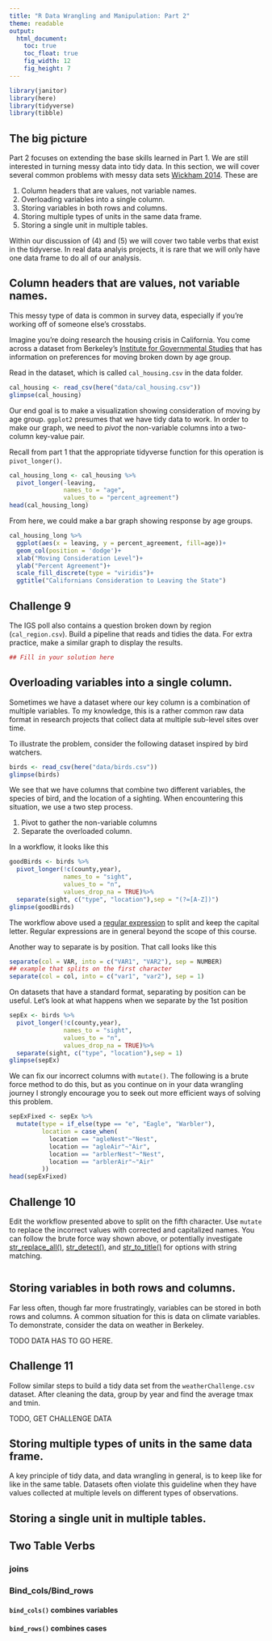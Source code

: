 ```yaml
---
title: "R Data Wrangling and Manipulation: Part 2"
theme: readable
output:
  html_document:
    toc: true
    toc_float: true
    fig_width: 12
    fig_height: 7
---
```


```r
library(janitor)
library(here)
library(tidyverse)
library(tibble)
```

## The big picture 

Part 2 focuses on extending the base skills learned in Part 1. We are still interested in turning messy data into tidy data. In this section, we will cover several common problems with messy data sets [Wickham 2014](https://vita.had.co.nz/papers/tidy-data.html). These are 

1. Column headers that are values, not variable names. 
2. Overloading variables into a single column. 
3. Storing variables in both rows and columns. 
4. Storing multiple types of units in the same data frame. 
5. Storing a single unit in multiple tables. 

Within our discussion of (4) and (5) we will cover two table verbs that exist in the tidyverse. In real data analyis projects, it is rare that we will only have one data frame to do all of our analysis. 

## Column headers that are values, not variable names. 

This messy type of data is common in survey data, especially if you're working off of someone else's crosstabs. 

Imagine you're doing research the housing crisis in California. You come across a dataset from Berkeley's [Institute for Governmental Studies](https://igs.berkeley.edu/research/berkeley-igs-poll) that has information on preferences for moving broken down by age group. 

Read in the dataset, which is called `cal_housing.csv` in the data folder. 

```r
cal_housing <- read_csv(here("data/cal_housing.csv"))
glimpse(cal_housing)
```

Our end goal is to make a visualization showing consideration of moving by age group. `ggplot2` presumes that we have tidy data to work. In order to make our graph, we need to *pivot* the non-variable columns into a two-column key-value pair. 

Recall from part 1 that the appropriate tidyverse function for this operation is `pivot_longer()`. 

```r
cal_housing_long <- cal_housing %>% 
  pivot_longer(-leaving, 
               names_to = "age", 
               values_to = "percent_agreement")
head(cal_housing_long)
```

From here, we could make a bar graph showing response by age groups. 
```r
cal_housing_long %>% 
  ggplot(aes(x = leaving, y = percent_agreement, fill=age))+
  geom_col(position = 'dodge')+
  xlab("Moving Consideration Level")+
  ylab("Percent Agreement")+
  scale_fill_discrete(type = "viridis")+
  ggtitle("Californians Consideration to Leaving the State")

```

## Challenge 9 

The IGS poll also contains a question broken down by region (`cal_region.csv`). Build a pipeline that reads and tidies the data. For extra practice, make a similar graph to display the results. 

```r
## Fill in your solution here 
```

## Overloading variables into a single column. 

Sometimes we have a dataset where our key column is a combination of multiple variables. To my knowledge, this is a rather common raw data format in research projects that collect data at multiple sub-level sites over time. 

To illustrate the problem, consider the following dataset inspired by bird watchers. 

```r
birds <- read_csv(here("data/birds.csv"))
glimpse(birds)
```

We see that we have columns that combine two different variables, the species of bird, and the location of a sighting. When encountering this situation, we use a two step process. 

1. Pivot to gather the non-variable columns 
2. Separate the overloaded column. 

In a workflow, it looks like this 

```r
goodBirds <- birds %>% 
  pivot_longer(!c(county,year), 
               names_to = "sight",
               values_to = "n",
               values_drop_na = TRUE)%>%
  separate(sight, c("type", "location"),sep = "(?=[A-Z])")
glimpse(goodBirds)
```

The workflow above used a [regular expression](https://stringr.tidyverse.org/articles/regular-expressions.html) to split and keep the capital letter. Regular expressions are in general beyond the scope of this course. 



Another way to separate is by position. That call looks like this 

```r
separate(col = VAR, into = c("VAR1", "VAR2"), sep = NUMBER)
## example that splits on the first character 
separate(col = col, into = c("var1", "var2"), sep = 1)
```

On datasets that have a standard format, separating by position can be useful. Let's look at what happens when we separate by the 1st position 

```r
sepEx <- birds %>% 
  pivot_longer(!c(county,year), 
               names_to = "sight",
               values_to = "n",
               values_drop_na = TRUE)%>%
  separate(sight, c("type", "location"),sep = 1)
glimpse(sepEx)
```

We can fix our incorrect columns with `mutate()`. The following is a brute force method to do this, but as you continue on in your data wrangling journey I strongly encourage you to seek out more efficient ways of solving this problem. 

```r
sepExFixed <- sepEx %>% 
  mutate(type = if_else(type == "e", "Eagle", "Warbler"),
         location = case_when(
           location == "agleNest"~"Nest",
           location == "agleAir"~"Air",
           location == "arblerNest"~"Nest",
           location == "arblerAir"~"Air"
         ))
head(sepExFixed)
```


## Challenge 10 

Edit the workflow presented above to split on the fifth character. Use `mutate` to replace the incorrect values with corrected and capitalized names. You can follow the brute force way shown above, or potentially investigate [str_replace_all()](https://stringr.tidyverse.org/reference/str_replace.html), [str_detect()](https://stringr.tidyverse.org/reference/str_detect.html), and [str_to_title()](https://stringr.tidyverse.org/reference/case.html) for options with string matching. 

```r


```


## Storing variables in both rows and columns. 

Far less often, though far more frustratingly, variables can be stored in both rows and columns. A common situation for this is data on climate variables. To demonstrate, consider the data on weather in Berkeley. 

TODO DATA HAS TO GO HERE. 


## Challenge 11 

Follow similar steps to build a tidy data set from the `weatherChallenge.csv` dataset. After cleaning the data, group by year and find the average tmax and tmin. 

TODO, GET CHALLENGE DATA 


## Storing multiple types of units in the same data frame. 

A key principle of tidy data, and data wrangling in general, is to keep like for like in the same table. Datasets often violate this guideline when they have values collected at multiple levels on different types of observations. 


## Storing a single unit in multiple tables. 


## Two Table Verbs

### joins 

### Bind_cols/Bind_rows 

#### `bind_cols()` combines variables 

#### `bind_rows()` combines cases 
